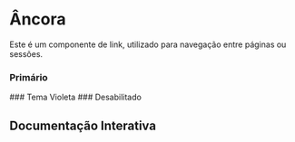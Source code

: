 

<Meta of={Story} />

# Âncora

Este é um componente de link, utilizado para navegação entre páginas ou sessões.

### Primário

<Canvas of={Story.Primary} />
### Tema Violeta
<Canvas of={Story.Violet} />
### Desabilitado
<Canvas of={Story.Disabled} />

## Documentação Interativa

<Primary />
<Controls />
